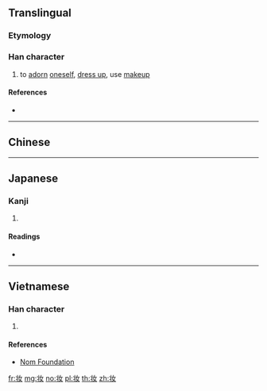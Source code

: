 {{character info/new}}
{{also|妝|粧}}

==Translingual==

===Etymology===
{{Han simp|妝|f=爿|t=丬}}

===Han character===
{{Han char|rn=38|rad=女|as=03|sn=6|four=|canj=LMV|ids=⿰丬女}}

# to [[adorn]] [[oneself]], [[dress up]], use [[makeup]]

====References====
* {{Han ref|kx=0256.041|hdz=21027.070|uh=5986|ud=22918}}

----

==Chinese==
{{zh-see|妝}}

----

==Japanese== <!-- This character lacks JIS support and is not an official shinjitai character -->

===Kanji===
{{ja-kanji|grade=|rs=女04}}

# {{defn|lang=ja|sort=女04}}

====Readings====
* {{ja-readings|on=[[そう]] (sō), [[しょう]] (shō)|kun=[[よそおう]] (yosoou)}}

----

==Vietnamese==

===Han character===
{{vi-hantu|[[trang]]|rs=女03}}

# {{defn|lang=vi|sort=女03}}

====References====
* [http://nomfoundation.org/common/nom_details.php?codepoint=5986 Nom Foundation]

[[fr:妆]]
[[mg:妆]]
[[no:妆]]
[[pl:妆]]
[[th:妆]]
[[zh:妆]]